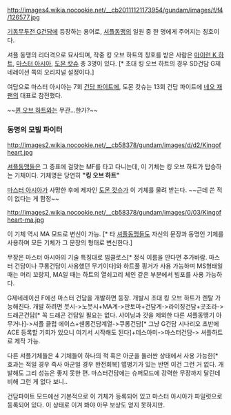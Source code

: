http://images4.wikia.nocookie.net/__cb20111121173954/gundam/images/f/f4/126577.jpg

[[기동무투전 G건담]]에 등장하는 용어로, [[셔플동맹]]의 일원 중 한 명에게 주어지는 칭호이다.

셔플 동맹의 리더격으로 묘사되며, 작중 킹 오브 하트의 칭호를 받은 사람은 [[마이런 K 하트]], [[마스터 아시아]], [[도몬 캇슈]] 총 3명이 있다. [* 초대 킹 오브 하트의 경우 SD건담 G제네레이션 쪽의 오리지널 설정이다.]

여담으로 마스터 아시아는 7회 [[건담 파이트]]에, 도몬 캇슈는 13회 건담 파이트에 [[네오 재팬]]의 대표로 참전했다.

~~[[퀸 오브 하트]]와는 무관...한가?~~

=== 동명의 모빌 파이터 ===
http://images2.wikia.nocookie.net/__cb58378/gundam/images/d/d2/Kingofheart.jpg

[[셔플동맹]]들은 그 증표에 걸맞는 MF를 타고 다니는데, 이 기체는 킹 오브 하트가 탑승하는 기체이다. 기체명은 당연히 '''"킹 오브 하트"'''

[[마스터 아시아]]가 사망한 후에 제자인 [[도몬 캇슈]]가 이 기체를 물려 받는다. ~~근데 쓴 적이 없다는 게 함정~~ 

http://images2.wikia.nocookie.net/__cb58378/gundam/images/0/03/Kingofheart-ma.jpg

이 기체 역시 MA 모드로 변신이 가능. [* 타 [[셔플동맹]]들도 자신의 문장과 동명인 기체를 사용하며 모든 기체가 그 문장의 형태로 변신한다.]

무장은 마스터 아시아의 기술 특징대로 빔클로스[* 정식 이름을 안다면 추가바람. 마스터 건담이나 쿠롱건담이 사용했던 무기이다]와 하트풀 핑거가 사용 가능하며 MS형태일 때는 머리 꼬랑지, MA일 때는 하트의 열쇠고리 체인 같은 부분에서 빔포를 사용 가능하다. 

G제네레이션 F에선 마스터 건담을 개발하면 등장. 개발시 초대 킹 오브 하트가 렌탈 가능해진다. 개발 하려면 붓시->노붓시+MA계->판토마+건담계->라이징건담+곳조라->드래곤건담[* 꼭 드래곤 건담일 필요는 없다. 샤이닝과 갓을 제외한 다른 셔플동맹기 아무거나]->셔플 클럽 에이스+쉔롱건담계열->쿠롱건담[* 그냥 G건담 시나리오 초반에 ACE 등록할 기회가 있으니 여기서 시작해도 된다]+데스아미->마스터건담-> 셔플하트로 제작 가능.

다른 셔플기체들은 4 기체들이 하나의 적 혹은 아군을 둘러싼 상태에서 사용 가능한[* 효과는 적일 경우 즉사 아군일 경우 완전회복] 맵병기가 있는 반면 이건 그런 거 없다. 개발해도 그리 성능은 좋지 못한 편. 마스터건담에는 슈퍼모드에 강력한 무장까지 달린데 비해 그런 게 없다 보니..

건담파이트 모드에선 기본적으로 이 기체가 등록되어 있고 마스터 아시아가 파일럿으로 등록되어 있다. 이 상태로 이겨 봐야 아무 보상도 얻지 못하지만.
